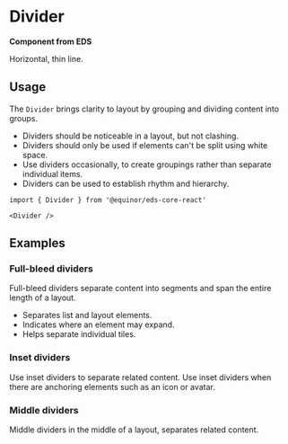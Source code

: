 
# Divider

**Component from EDS**

Horizontal, thin line.

<Links ariaUrl="https://www.w3.org/TR/2017/REC-wai-aria-1.1-20171214/#separator" figmaUrl="https://www.figma.com/file/0bGXR2sCwMVSDNyyzu5BXrO5/UI%E2%80%94User-Interface?node-id=17689%3A101" documentationUrl="https://eds.equinor.com/0b0c666ab/p/343afd-divider/b/398446" sourceUrl="https://github.com/equinor/design-system/blob/develop/packages/eds-core-react/src/components/Divider/Divider.tsx" npmUrl="https://www.npmjs.com/package/@equinor/eds-core-react" />

<Primary />

<Controls />

## Usage

The `Divider` brings clarity to layout by grouping and dividing content into groups. <br />

<ul>
  <li>Dividers should be noticeable in a layout, but not clashing.</li>
  <li>Dividers should only be used if elements can't be split using white space.</li>
  <li>Use dividers occasionally, to create groupings rather than separate individual items.</li>
  <li>Dividers can be used to establish rhythm and hierarchy.</li>
</ul>

```tsx
import { Divider } from '@equinor/eds-core-react'

<Divider />
```

## Examples

### Full-bleed dividers

Full-bleed dividers separate content into segments and span the entire length of a layout.

<ul>
  <li>Separates list and layout elements.</li>
  <li>Indicates where an element may expand.</li>
  <li>Helps separate individual tiles.</li>
</ul>

<Canvas of={ComponentStories.FullBleed} />

### Inset dividers

Use inset dividers to separate related content.
Use inset dividers when there are anchoring elements such as an icon or avatar.

<Canvas of={ComponentStories.Inset} />

### Middle dividers

Middle dividers in the middle of a layout, separates related content.

<Canvas of={ComponentStories.Middle} />
